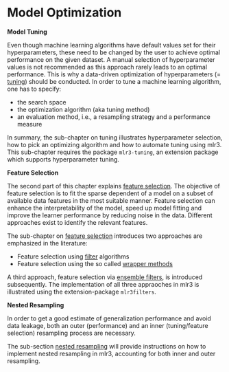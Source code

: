 # Model Optimization {#model-optim}

**Model Tuning**

Even though machine learning algorithms have default values set for their hyperparameters, these need to be changed by the user to achieve optimal performance on the given dataset.
A manual selection of hyperparameter values is not recommended as this approach rarely leads to an optimal performance.
This is why a data-driven optimization of hyperparameters (= [tuning](#tuning)) should be conducted.
In order to tune a machine learning algorithm, one has to specify:

- the search space
- the optimization algorithm (aka tuning method)
- an evaluation method, i.e., a resampling strategy and a performance measure

In summary, the sub-chapter on tuning illustrates hyperparameter selection, how to pick an optimizing algorithm and how to automate tuning using mlr3.
This sub-chapter requires the package `mlr3-tuning`, an extension package which supports hyperparameter tuning.

**Feature Selection**

The second part of this chapter explains [feature selection](#fs).
The objective of feature selection is to fit the sparse dependent of a model on a subset of available data features in the most suitable manner.
Feature selection can enhance the interpretability of the model, speed up model fitting and improve the learner performance by reducing noise in the data.
Different approaches exist to identify the relevant features.

The sub-chapter on [feature selection](#fs) introduces two approaches are emphasized in the literature:

* Feature selection using [filter](#fs-filter) algorithms
* Feature selection using the so called [wrapper methods](#fs-wrapper)

A third approach, feature selection via [ensemble filters](#fs-ensemble), is introduced subsequently.
The implementation of all three appraoches in mlr3 is illustrated using the extension-package `mlr3filters`.

**Nested Resampling**

In order to get a good estimate of generalization performance and avoid data leakage, both an outer (performance) and an inner (tuning/feature selection) resampling process are necessary.

The sub-section [nested resampling](#nested-resampling) will provide instructions on how to implement nested resampling in mlr3, accounting for both inner and outer resampling.
